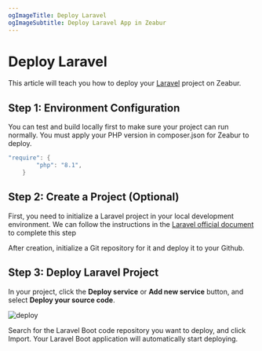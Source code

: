 ```yaml
---
ogImageTitle: Deploy Laravel
ogImageSubtitle: Deploy Laravel App in Zeabur
---
```


# Deploy Laravel

This article will teach you how to deploy your [Laravel](https://laravel.com/) project on Zeabur.

## Step 1: Environment Configuration

You can test and build locally first to make sure your project can run normally. You must apply your PHP version in composer.json for Zeabur to deploy.
```groovy
"require": {
        "php": "8.1",
    }
```

## Step 2: Create a Project (Optional)

First, you need to initialize a Laravel project in your local development environment. We can follow the instructions in the [Laravel official document](https://laravel.com/docs/9.x) to complete this step

After creation, initialize a Git repository for it and deploy it to your Github.

## Step 3: Deploy Laravel Project

In your project, click the **Deploy service** or **Add new service** button, and select **Deploy your source code**.

![deploy](/framework/deploy.png)

Search for the Laravel Boot code repository you want to deploy, and click Import. Your Laravel Boot application will automatically start deploying.
